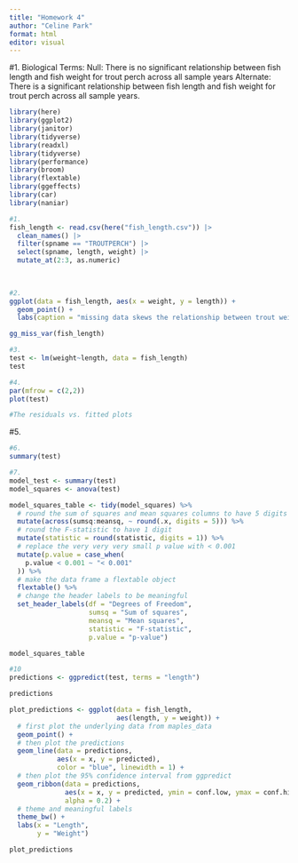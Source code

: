 ```yaml
---
title: "Homework 4"
author: "Celine Park"
format: html
editor: visual
---
```


#1. 
Biological Terms: 
Null: There is no significant relationship between fish length and fish weight for trout perch across all sample years
Alternate: There is a significant relationship between fish length and fish weight for trout perch across all sample years.

```r
library(here)
library(ggplot2)
library(janitor)
library(tidyverse)
library(readxl)
library(tidyverse)
library(performance)
library(broom)
library(flextable)
library(ggeffects)
library(car)
library(naniar)
```


```r
#1.
fish_length <- read.csv(here("fish_length.csv")) |>
  clean_names() |>
  filter(spname == "TROUTPERCH") |>
  select(spname, length, weight) |>
  mutate_at(2:3, as.numeric)
  
 

```


```r
#2.
ggplot(data = fish_length, aes(x = weight, y = length)) +
  geom_point() +
  labs(caption = "missing data skews the relationship between trout weight and length when there could be a stronger/weaker correlation with more data")

gg_miss_var(fish_length)
```


```r
#3. 
test <- lm(weight~length, data = fish_length)
test
```

```r
#4. 
par(mfrow = c(2,2))
plot(test)

#The residuals vs. fitted plots
```


#5.


```r
#6.
summary(test)
```

```r
#7. 
model_test <- summary(test)
model_squares <- anova(test)

model_squares_table <- tidy(model_squares) %>% 
  # round the sum of squares and mean squares columns to have 5 digits (could be less)
  mutate(across(sumsq:meansq, ~ round(.x, digits = 5))) %>% 
  # round the F-statistic to have 1 digit
  mutate(statistic = round(statistic, digits = 1)) %>% 
  # replace the very very very small p value with < 0.001
  mutate(p.value = case_when(
    p.value < 0.001 ~ "< 0.001"
  )) %>% 
  # make the data frame a flextable object
  flextable() %>% 
  # change the header labels to be meaningful
  set_header_labels(df = "Degrees of Freedom", 
                    sumsq = "Sum of squares",
                    meansq = "Mean squares",
                    statistic = "F-statistic",
                    p.value = "p-value")

model_squares_table
```


```r
#10
predictions <- ggpredict(test, terms = "length")

predictions
```

```r
plot_predictions <- ggplot(data = fish_length, 
                           aes(length, y = weight)) +
  # first plot the underlying data from maples_data
  geom_point() +
  # then plot the predictions
  geom_line(data = predictions, 
            aes(x = x, y = predicted), 
            color = "blue", linewidth = 1) +
  # then plot the 95% confidence interval from ggpredict
  geom_ribbon(data = predictions, 
              aes(x = x, y = predicted, ymin = conf.low, ymax = conf.high), 
              alpha = 0.2) +
  # theme and meaningful labels
  theme_bw() +
  labs(x = "Length",
       y = "Weight")

plot_predictions
```



